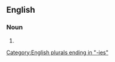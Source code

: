 ==English==

===Noun===
{{head|en|noun plural form}}

# {{plural of|culpability|lang=en}}

[[Category:English plurals ending in "-ies"]]